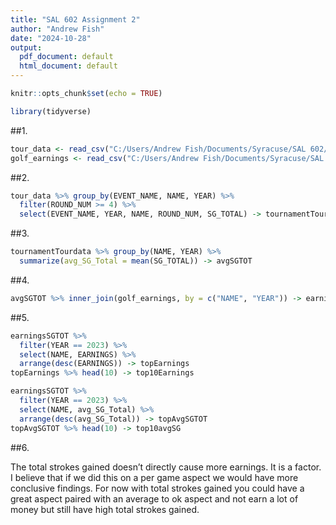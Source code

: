 ```yaml
---
title: "SAL 602 Assignment 2"
author: "Andrew Fish"
date: "2024-10-28"
output:
  pdf_document: default
  html_document: default
---
```


```r
knitr::opts_chunk$set(echo = TRUE)
```

```r
library(tidyverse)
```

##1.

```r
tour_data <- read_csv("C:/Users/Andrew Fish/Documents/Syracuse/SAL 602/Module 2/data/tour_data.csv")
golf_earnings <- read_csv("C:/Users/Andrew Fish/Documents/Syracuse/SAL 602/Module 2/data/golf_earnings.csv")
```

##2.

```r
tour_data %>% group_by(EVENT_NAME, NAME, YEAR) %>%
  filter(ROUND_NUM >= 4) %>%
  select(EVENT_NAME, YEAR, NAME, ROUND_NUM, SG_TOTAL) -> tournamentTourdata
```


##3.

```r
tournamentTourdata %>% group_by(NAME, YEAR) %>%
  summarize(avg_SG_Total = mean(SG_TOTAL)) -> avgSGTOT
```


##4.

```r
avgSGTOT %>% inner_join(golf_earnings, by = c("NAME", "YEAR")) -> earningsSGTOT
```

##5.

```r
earningsSGTOT %>%
  filter(YEAR == 2023) %>%
  select(NAME, EARNINGS) %>%
  arrange(desc(EARNINGS)) -> topEarnings
topEarnings %>% head(10) -> top10Earnings
```

```r
earningsSGTOT %>%
  filter(YEAR == 2023) %>%
  select(NAME, avg_SG_Total) %>%
  arrange(desc(avg_SG_Total)) -> topAvgSGTOT
topAvgSGTOT %>% head(10) -> top10avgSG
```

##6.

The total strokes gained doesn't directly cause more earnings. It is a factor. I believe that if we did this on a per game aspect we would have more conclusive findings. For now with total strokes gained you could have a great aspect paired with an average to ok aspect and not earn a lot of money but still have high total strokes gained.

